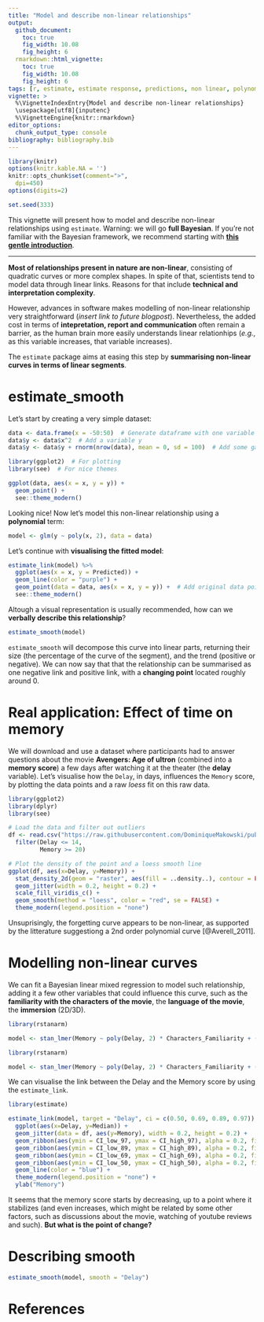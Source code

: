 ```yaml
---
title: "Model and describe non-linear relationships"
output: 
  github_document:
    toc: true
    fig_width: 10.08
    fig_height: 6
  rmarkdown::html_vignette:
    toc: true
    fig_width: 10.08
    fig_height: 6
tags: [r, estimate, estimate response, predictions, non linear, polynomial]
vignette: >
  %\VignetteIndexEntry{Model and describe non-linear relationships}
  \usepackage[utf8]{inputenc}
  %\VignetteEngine{knitr::rmarkdown}
editor_options: 
  chunk_output_type: console
bibliography: bibliography.bib
---
```


```r
library(knitr)
options(knitr.kable.NA = '')
knitr::opts_chunk$set(comment=">",
  dpi=450)
options(digits=2)

set.seed(333)
```


This vignette will present how to model and describe non-linear relationships using `estimate`. Warning: we will go **full Bayesian**. If you're not familiar with the Bayesian framework, we recommend starting with [**this gentle introduction**](https://easystats.github.io/bayestestR/articles/bayestestR.html).

-----------

**Most of relationships present in nature are non-linear**, consisting of quadratic curves or more complex shapes. In spite of that, scientists tend to model data through linear links. Reasons for that include **technical and interpretation complexity**. 

However, advances in software makes modelling of non-linear relationship very straightforward (*insert link to future blogpost*). Nevertheless, the added cost in terms of **intepretation, report and communication** often remain a barrier, as the human brain more easily understands linear relationhips (*e.g.*, as this variable increases, that variable increases).

The `estimate` package aims at easing this step by **summarising non-linear curves in terms of linear segments**.

# estimate_smooth

Let's start by creating a very simple dataset:

```r
data <- data.frame(x = -50:50)  # Generate dataframe with one variable x
data$y <- data$x^2  # Add a variable y
data$y <- data$y + rnorm(nrow(data), mean = 0, sd = 100)  # Add some gaussian noise
```

```r
library(ggplot2)  # For plotting
library(see)  # For nice themes

ggplot(data, aes(x = x, y = y)) +
  geom_point() +
  see::theme_modern()
```

Looking nice! Now let's model this non-linear relationship using a **polynomial** term:

```r
model <- glm(y ~ poly(x, 2), data = data)
```

Let's continue with **visualising the fitted model**:

```r
estimate_link(model) %>% 
  ggplot(aes(x = x, y = Predicted)) +
  geom_line(color = "purple") +
  geom_point(data = data, aes(x = x, y = y)) +  # Add original data points
  see::theme_modern()
```

Altough a visual representation is usually recommended, how can we **verbally describe this relationship**?

```r
estimate_smooth(model)
```

`estimate_smooth` will decompose this curve into linear parts, returning their size (the percentage of the curve of the segment), and the trend (positive or negative). We can now say that that the relationship can be summarised as one negative link and positive link, with a **changing point** located roughly around 0.




# Real application: Effect of time on memory

We will download and use a dataset where participants had to answer questions about the movie **Avengers: Age of ultron** (combined into a **memory score**) a few days after watching it at the theater (the **delay** variable). Let's visualise how the `Delay`, in days, influences the `Memory` score, by plotting the data points and a raw *loess* fit on this raw data.

```r
library(ggplot2)
library(dplyr)
library(see)

# Load the data and filter out outliers
df <- read.csv("https://raw.githubusercontent.com/DominiqueMakowski/publications/master/makowski_2017_being/data/data.csv") %>% 
  filter(Delay <= 14,
         Memory >= 20) 

# Plot the density of the point and a loess smooth line
ggplot(df, aes(x=Delay, y=Memory)) +
  stat_density_2d(geom = "raster", aes(fill = ..density..), contour = FALSE) +
  geom_jitter(width = 0.2, height = 0.2) + 
  scale_fill_viridis_c() +
  geom_smooth(method = "loess", color = "red", se = FALSE) +
  theme_modern(legend.position = "none")
```

Unsuprisingly, the forgetting curve appears to be non-linear, as supported by the litterature suggestiong a 2nd order polynomial curve [@Averell_2011].



# Modelling non-linear curves

We can fit a Bayesian linear mixed regression to model such relationship, adding it a few other variables that could influence this curve, such as the **familiarity with the characters of the movie**, the **language of the movie**, the **immersion** (2D/3D).

```r
library(rstanarm)

model <- stan_lmer(Memory ~ poly(Delay, 2) * Characters_Familiarity + (1|Movie_Language) + (1|Immersion), data = df)
```
```r
library(rstanarm)

model <- stan_lmer(Memory ~ poly(Delay, 2) * Characters_Familiarity + (1|Movie_Language) + (1|Immersion), data = df, chains = 1, iter = 1000, refresh = 0)
```

We can visualise the link between the Delay and the Memory score by using the `estimate_link`.

```r
library(estimate)

estimate_link(model, target = "Delay", ci = c(0.50, 0.69, 0.89, 0.97)) %>% 
  ggplot(aes(x=Delay, y=Median)) +
  geom_jitter(data = df, aes(y=Memory), width = 0.2, height = 0.2) + 
  geom_ribbon(aes(ymin = CI_low_97, ymax = CI_high_97), alpha = 0.2, fill = "blue") +
  geom_ribbon(aes(ymin = CI_low_89, ymax = CI_high_89), alpha = 0.2, fill = "blue") +
  geom_ribbon(aes(ymin = CI_low_69, ymax = CI_high_69), alpha = 0.2, fill = "blue") +
  geom_ribbon(aes(ymin = CI_low_50, ymax = CI_high_50), alpha = 0.2, fill = "blue") +
  geom_line(color = "blue") +
  theme_modern(legend.position = "none") +
  ylab("Memory")
```


It seems that the memory score starts by decreasing, up to a point where it stabilizes (and even increases, which might be related by some other factors, such as discussions about the movie, watching of youtube reviews and such). **But what is the point of change?**

# Describing smooth

```r
estimate_smooth(model, smooth = "Delay")
```


# References
